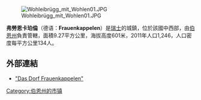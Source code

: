 [[Image:Wohleibrügg_mit_Wohlen01.JPG|right]]

'''弗勞恩卡珀倫'''（德语：'''Frauenkappelen'''）是[[瑞士|瑞士]]的城鎮，位於該國中西部，由[[伯恩州|伯恩州]]負責管轄，面積9.27平方公里，海拔高度601米，2011年人口1,246，人口密度每平方公里134人。

==外部連結==
* [https://web.archive.org/web/20060923075526/http://www.tsvf.ch/dorf/default.htm "Das Dorf Frauenkappelen"] {{de icon}}

{{Switzerland-geo-stub}}
[[Category:伯恩州的市镇|Category:伯恩州的市镇]]